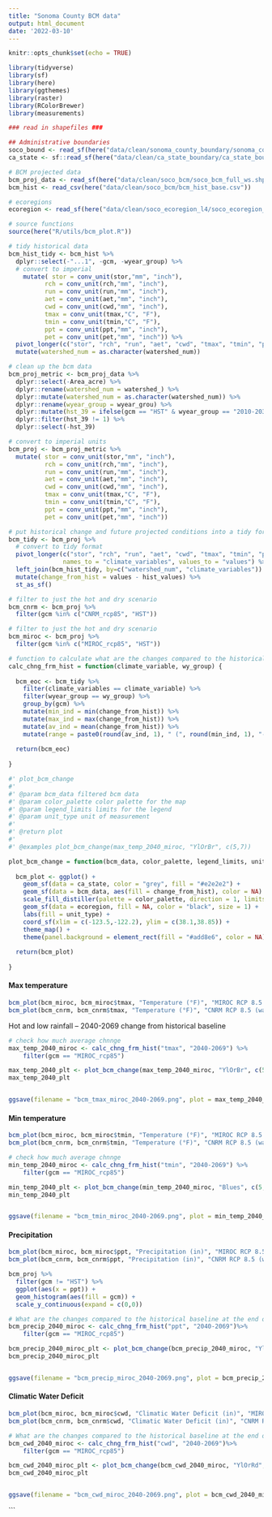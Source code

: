 ```yaml
---
title: "Sonoma County BCM data"
output: html_document
date: '2022-03-10'
---
```


```r
knitr::opts_chunk$set(echo = TRUE)
```


```r
library(tidyverse)
library(sf)
library(here)
library(ggthemes)
library(raster)
library(RColorBrewer)
library(measurements)
```

```r
### read in shapefiles ###

## Administrative boundaries
soco_bound <- read_sf(here("data/clean/sonoma_county_boundary/sonoma_county_boundary.shp"))
ca_state <- sf::read_sf(here("data/clean/ca_state_boundary/ca_state_boundary.shp"))

# BCM projected data
bcm_proj_data <- read_sf(here("data/clean/soco_bcm/soco_bcm_full_ws.shp"))
bcm_hist <- read_csv(here("data/clean/soco_bcm/bcm_hist_base.csv"))

# ecoregions
ecoregion <- read_sf(here("data/clean/soco_ecoregion_l4/soco_ecoregion_l4_simp.shp"))
```

```r
# source functions
source(here("R/utils/bcm_plot.R"))
```

```r
# tidy historical data
bcm_hist_tidy <- bcm_hist %>% 
  dplyr::select(-"...1", -gcm, -wyear_group) %>% 
  # convert to imperial
    mutate( stor = conv_unit(stor,"mm", "inch"),
          rch = conv_unit(rch,"mm", "inch"),
          run = conv_unit(run,"mm", "inch"),
          aet = conv_unit(aet,"mm", "inch"),
          cwd = conv_unit(cwd,"mm", "inch"),
          tmax = conv_unit(tmax,"C", "F"),
          tmin = conv_unit(tmin,"C", "F"),
          ppt = conv_unit(ppt,"mm", "inch"),
          pet = conv_unit(pet,"mm", "inch")) %>% 
  pivot_longer(c("stor", "rch", "run", "aet", "cwd", "tmax", "tmin", "ppt", "pet"), names_to = "climate_variables", values_to = "hist_values") %>% 
  mutate(watershed_num = as.character(watershed_num))
```

```r
# clean up the bcm data
bcm_proj_metric <- bcm_proj_data %>% 
  dplyr::select(-Area_acre) %>% 
  dplyr::rename(watershed_num = watershed_) %>% 
  dplyr::mutate(watershed_num = as.character(watershed_num)) %>% 
  dplyr::rename(wyear_group = wyear_grou) %>% 
  dplyr::mutate(hst_39 = ifelse(gcm == "HST" & wyear_group == "2010-2039", 1, 0)) %>% 
  dplyr::filter(hst_39 != 1) %>% 
  dplyr::select(-hst_39)

# convert to imperial units
bcm_proj <- bcm_proj_metric %>% 
  mutate( stor = conv_unit(stor,"mm", "inch"),
          rch = conv_unit(rch,"mm", "inch"),
          run = conv_unit(run,"mm", "inch"),
          aet = conv_unit(aet,"mm", "inch"),
          cwd = conv_unit(cwd,"mm", "inch"),
          tmax = conv_unit(tmax,"C", "F"),
          tmin = conv_unit(tmin,"C", "F"),
          ppt = conv_unit(ppt,"mm", "inch"),
          pet = conv_unit(pet,"mm", "inch"))
```


```r
# put historical change and future projected conditions into a tidy format
bcm_tidy <- bcm_proj %>% 
  # convert to tidy format
  pivot_longer(c("stor", "rch", "run", "aet", "cwd", "tmax", "tmin", "ppt", "pet"),
               names_to = "climate_variables", values_to = "values") %>% 
  left_join(bcm_hist_tidy, by=c("watershed_num", "climate_variables")) %>% 
  mutate(change_from_hist = values - hist_values) %>% 
  st_as_sf()
```

```r
# filter to just the hot and dry scenario
bcm_cnrm <- bcm_proj %>% 
  filter(gcm %in% c("CNRM_rcp85", "HST"))

# filter to just the hot and dry scenario
bcm_miroc <- bcm_proj %>% 
  filter(gcm %in% c("MIROC_rcp85", "HST"))
```

```r
# function to calculate what are the changes compared to the historical baseline for both climate projections?
calc_chng_frm_hist = function(climate_variable, wy_group) {
  
  bcm_eoc <- bcm_tidy %>% 
    filter(climate_variables == climate_variable) %>% 
    filter(wyear_group == wy_group) %>% 
    group_by(gcm) %>% 
    mutate(min_ind = min(change_from_hist)) %>% 
    mutate(max_ind = max(change_from_hist)) %>% 
    mutate(av_ind = mean(change_from_hist)) %>% 
    mutate(range = paste0(round(av_ind, 1), " (", round(min_ind, 1), "-", round(max_ind, 1), ")"))
  
  return(bcm_eoc)
  
}
```

```r
#' plot_bcm_change
#'
#' @param bcm_data filtered bcm data
#' @param color_palette color palette for the map
#' @param legend_limits limits for the legend
#' @param unit_type unit of measurement 
#'
#' @return plot
#'
#' @examples plot_bcm_change(max_temp_2040_miroc, "YlOrBr", c(5,7))

plot_bcm_change = function(bcm_data, color_palette, legend_limits, unit_type){
  
  bcm_plot <- ggplot() +
    geom_sf(data = ca_state, color = "grey", fill = "#e2e2e2") +
    geom_sf(data = bcm_data, aes(fill = change_from_hist), color = NA) +
    scale_fill_distiller(palette = color_palette, direction = 1, limits = legend_limits) +
    geom_sf(data = ecoregion, fill = NA, color = "black", size = 1) +
    labs(fill = unit_type) +
    coord_sf(xlim = c(-123.5,-122.2), ylim = c(38.1,38.85)) +
    theme_map() +
    theme(panel.background = element_rect(fill = "#add8e6", color = NA))
  
  return(bcm_plot)
  
}
```


#### **Max temperature**

```r
bcm_plot(bcm_miroc, bcm_miroc$tmax, "Temperature (°F)", "MIROC RCP 8.5 (hot, low rainfall)", "YlOrBr", col_limits = c(60, 85))
bcm_plot(bcm_cnrm, bcm_cnrm$tmax, "Temperature (°F)", "CNRM RCP 8.5 (warm, high rainfall)", "YlOrBr", col_limits = c(60, 85))
```

Hot and low rainfall -- 2040-2069 change from historical baseline

```r
# check how much average chnnge
max_temp_2040_miroc <- calc_chng_frm_hist("tmax", "2040-2069") %>% 
    filter(gcm == "MIROC_rcp85")

max_temp_2040_plt <- plot_bcm_change(max_temp_2040_miroc, "YlOrBr", c(5,7), "Temperature (°F)")
max_temp_2040_plt


ggsave(filename = "bcm_tmax_miroc_2040-2069.png", plot = max_temp_2040_plt, path = here("output/maps/"), dpi = 350)

```


#### **Min temperature**

```r
bcm_plot(bcm_miroc, bcm_miroc$tmin, "Temperature (°F)", "MIROC RCP 8.5 (hot, low rainfall)", "Blues", pal_dir = -1, col_limits = c(40, 60))
bcm_plot(bcm_cnrm, bcm_cnrm$tmin, "Temperature (°F)", "CNRM RCP 8.5 (warm, high rainfall)", "Blues", pal_dir = -1, col_limits = c(40, 60))
```
```r
# check how much average chnnge
min_temp_2040_miroc <- calc_chng_frm_hist("tmin", "2040-2069") %>% 
    filter(gcm == "MIROC_rcp85")

min_temp_2040_plt <- plot_bcm_change(min_temp_2040_miroc, "Blues", c(5,6.5), "Temperature (°F)")
min_temp_2040_plt


ggsave(filename = "bcm_tmin_miroc_2040-2069.png", plot = min_temp_2040_plt, path = here("output/maps/"), dpi = 350)
```


#### **Precipitation**

```r
bcm_plot(bcm_miroc, bcm_miroc$ppt, "Precipitation (in)", "MIROC RCP 8.5 (hot, low rainfall)", "YlGnBu", col_limits = c(16, 94))
bcm_plot(bcm_cnrm, bcm_cnrm$ppt, "Precipitation (in)", "CNRM RCP 8.5 (warm, high rainfall)", "YlGnBu", col_limits = c(16, 94))
```
```r
bcm_proj %>% 
  filter(gcm != "HST") %>% 
  ggplot(aes(x = ppt)) +
  geom_histogram(aes(fill = gcm)) +
  scale_y_continuous(expand = c(0,0))

```

```r
# What are the changes compared to the historical baseline at the end of the century for both climate projections?
bcm_precip_2040_miroc <- calc_chng_frm_hist("ppt", "2040-2069")%>% 
    filter(gcm == "MIROC_rcp85")

bcm_precip_2040_miroc_plt <- plot_bcm_change(bcm_precip_2040_miroc, "YlGnBu", c(-14.5,-3), "Precipitation (in)")
bcm_precip_2040_miroc_plt


ggsave(filename = "bcm_precip_miroc_2040-2069.png", plot = bcm_precip_2040_miroc_plt, path = here("output/maps/"), dpi = 350)


```


#### **Climatic Water Deficit**

```r
bcm_plot(bcm_miroc, bcm_miroc$cwd, "Climatic Water Deficit (in)", "MIROC RCP 8.5 (hot, low rainfall)", "YlOrRd", col_limits = c(20, 40))
bcm_plot(bcm_cnrm, bcm_cnrm$cwd, "Climatic Water Deficit (in)", "CNRM RCP 8.5 (warm, high rainfall)", "YlOrRd", col_limits = c(20, 40))
```


```r
# What are the changes compared to the historical baseline at the end of the century for both climate projections?
bcm_cwd_2040_miroc <- calc_chng_frm_hist("cwd", "2040-2069")%>% 
    filter(gcm == "MIROC_rcp85")

bcm_cwd_2040_miroc_plt <- plot_bcm_change(bcm_cwd_2040_miroc, "YlOrRd", c(3,5.3), "Climatic Water Deficit (in)")
bcm_cwd_2040_miroc_plt


ggsave(filename = "bcm_cwd_miroc_2040-2069.png", plot = bcm_cwd_2040_miroc_plt, path = here("output/maps/"), dpi = 350)

```
```


